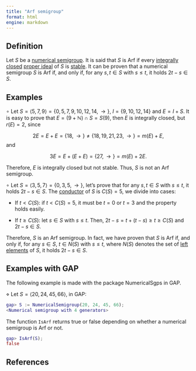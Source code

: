 ```yaml
---
title: "Arf semigroup"
format: html
engine: markdown
---
```


## Definition

Let $S$ be a [numerical semigroup](../Basic-concepts/Numerical-semigroup.qmd). It is said that $S$ is Arf if every [integrally closed](Integrally-closed-ideal.qmd) [proper ideal](Proper-ideal.qmd) of $S$ is [stable](Stable-ideal.qmd). It can be proven that a numerical semigroup $S$ is Arf if, and only if, for any $s,t \in S$ with $s \le t$, it holds $2t - s \in S$.

## Examples

$\circ$ Let $S = \langle 5, 7, 9 \rangle = \{0, 5, 7, 9, 10, 12, 14, \rightarrow \}$, $I = \{9, 10, 12, 14\}$ and $E = I + S$. It is easy to prove that $E = (9 + \mathbb{N}) \cap S = S(9)$, then $E$ is integrally closed, but $r(E) = 2$, since

$$
2E = E + E = \{18, \rightarrow \} \ne \{18, 19, 21, 23, \rightarrow \} = m(E) + E,
$$ and

$$
3E = E + (E + E) = \{27, \rightarrow \} = m(E) + 2E.
$$

Therefore, $E$ is integrally closed but not stable. Thus, $S$ is not an Arf semigroup.

$\circ$ Let $S = \langle 3, 5, 7 \rangle = \{0, 3, 5, \rightarrow \}$, let's prove that for any $s,t \in S$ with $s \le t$, it holds $2t - s \in S$. The [conductor](../Basic-concepts/Conductor.qmd) of $S$ is $C(S) = 5$, we divide into cases:

-   If $t < C(S)$: if $t < C(S) = 5$, it must be $t = 0$ or $t = 3$ and the property holds easily.

-   If $t \ge C(S)$: let $s \in S$ with $s \le t$. Then, $2t - s = t + (t-s) \ge t \ge C(S)$ and $2t - s \in S$.

Therefore, $S$ is an Arf semigroup. In fact, we have proven that $S$ is Arf if, and only if, for any $s \in S$, $t \in N(S)$ with $s \le t$, where $N(S)$ denotes the set of [left elements](../Basic-concepts/Left-elements.qmd) of $S$, it holds $2t - s \in S$.

## Examples with GAP

The following example is made with the package NumericalSgps in GAP.

$\diamond$ Let $S = \langle 20, 24, 45, 66 \rangle$, in GAP:

``` gap
gap> S := NumericalSemigroup(20, 24, 45, 66);
<Numerical semigroup with 4 generators>
```

The function `IsArf` returns true or false depending on whether a numerical semigroup is Arf or not.

``` gap
gap> IsArf(S);
false
```

## References

